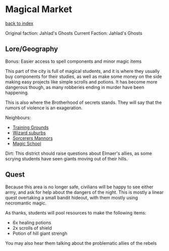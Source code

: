 = Magical Market =
[[../flow.wiki|back to index]]

Original faction: Jahlad's Ghosts
Current Faction: Jahlad's Ghosts

== Lore/Geography ==

Bonus: Easier access to spell components and minor magic items

This part of the city is full of magical students, and it is where they usually buy components for their studies, as well as make some money on the side making easy projects like simple scrolls and potions. It has become more dangerous though, as many robberies ending in murder have been happening.

This is also where the Brotherhood of secrets stands. They will say that the rumors of violence is an exageration. 

Neighbours:
* [[3.wiki|Training Grounds]]
* [[7.wiki|Wizard suburbs]]
* [[9.wiki|Sorcerers Mannors]]
* [[11.wiki|Magic School]]

Dirt: This district should raise questions about Elmaer's allies, as some scrying students have seen giants moving out of their hills.

== Quest ==

Because this area is no longer safe, civilians will be happy to see either army, and ask for help about the dangers of the night.
This is mostly a linear quest overtaking a small bandit hideout, with them mostly using necromantic magic.

As thanks, students will pool resources to make the following items:
* 6x healing potions
* 2x scrolls of shield
* Potion of hill giant strengh
You may also hear them talking about the problematic allies of the rebels
